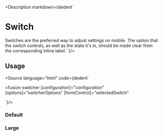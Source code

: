 
<Meta title="Components/Inputs/Switch/All"/>

<Description markdown={dedent`
# Switch
Switches are the preferred way to adjust settings on mobile. The option that the switch controls, as well as the state it's in, should be made clear from the corresponding inline label.
`}/>

## Usage
<Source language="html"
        code={dedent`
<!--template-->
<fusion-switcher
    [configuration]="configuration"
    [options]="switcherOptions"
    [formControl]="selectedSwitch"
></fusion-switcher>
<!--code-->
<script>
switcherOptions = [
    {id: 1, title: 'omri'},
    {id: 2, title: 'yossi'},
    {id: 3, title: 'harel'},
    {id: 4, title: 'test1a2222222'},
    {id: 5, title: 'test2'},
    {id: 6, title: 'test3'},
    {id: 7, title: 'test4'}
];
selectedSwitch = new FormControl(switcherOptions[2]);
</script>
`}/>

### Default
<Canvas>
    <Story id="components-inputs-switch--default"></Story>
</Canvas>

### Large
<Canvas>
    <Story id="components-inputs-switch--large"></Story>
</Canvas>


<ArgsTable of={SwitcherComponent}/>
